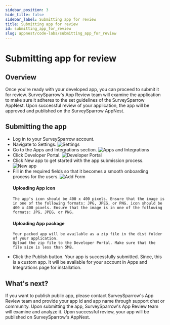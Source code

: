 ```yaml
---
sidebar_position: 3
hide_title: false
sidebar_label: Submitting app for review
title: Submitting app for review
id: submitting_app_for_review
slug: appnest/code-labs/submitting_app_for_review
---
```


# Submitting app for review

<!-- ------------------------ -->

## Overview

Once you're ready with your developed app, you can proceed to submit it for review. SurveySparrow's App Review team will examine the application to make sure it adheres to the set guidelines of the SurveySparrow AppNest. Upon successful review of your application, the app will be approved and published on the SurveySparrow AppNest.

<!-- ------------------------ -->

## Submitting the app

- Log in to your SurveySparrow account.
- Navigate to Settings.
  ![Settings](./assets/submit-app/settings.png "Settings")
- Go to the Apps and Integrations section.
  ![Apps and Integrations](./assets/submit-app/app-int.png "Apps and Integrations")
- Click Developer Portal.
  ![Developer Portal](./assets/submit-app/dev-port.png "Developer Portal")
- Click New app to get started with the app submission process.
  ![New app](./assets/submit-app/new-app.png "New app")
- Fill in the required fields so that it becomes a smooth onboarding process for the users.
  ![Add Form](./assets/submit-app/add-form.png "Add Form")
  #### Uploading App icon
      The app's icon should be 400 x 400 pixels. Ensure that the image is in one of the following formats: JPG, JPEG, or PNG. icon should be 400 x 400 pixels. Ensure that the image is in one of the following formats: JPG, JPEG, or PNG.
  #### Uploading App package
      Your packed app will be available as a zip file in the dist folder of your application.
      Upload the zip file to the Developer Portal. Make sure that the file size is less than 5MB.
- Click the Publish button.
  Your app is successfully submitted. Since, this is a custom app. It will be available for your account in Apps and Integrations page for installation.
  <!-- ------------------------ -->

## What's next?

If you want to publish public app, please contact SurveySparrow's App Review team and provide your app id and app name through support chat or community.
Upon submitting the app, SurveySparrow's App Review team will examine and analyze it. Upon successful review, your app will be published on SurveySparrow's AppNest.
